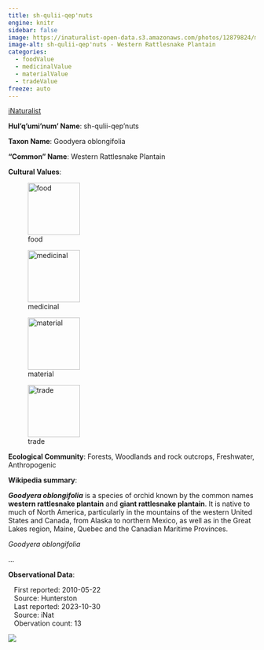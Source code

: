 ```yaml
---
title: sh-qulii-qep'nuts
engine: knitr
sidebar: false
image: https://inaturalist-open-data.s3.amazonaws.com/photos/12879824/medium.jpeg
image-alt: sh-qulii-qep'nuts - Western Rattlesnake Plantain
categories:
  - foodValue
  - medicinalValue
  - materialValue
  - tradeValue
freeze: auto
---
```


<div role="img" class="imerss-photo" style="background-image: url(https://inaturalist-open-data.s3.amazonaws.com/photos/12879824/medium.jpeg)" 
 alt="sh-qulii-qep'nuts - Western Rattlesnake Plantain">
 <a href="https://www.inaturalist.org/taxa/50719" target="_blank" class="taxonDisplay-iNat-extern">iNaturalist<span class="external-link"></span></a>
</div>

**Hul'q'umi'num' Name**: sh-qulii-qep'nuts



**Taxon Name**: Goodyera oblongifolia

**"Common" Name**: Western Rattlesnake Plantain

**Cultural Values**:

:::{layout-nrow=1}
![food](/files/food.svg){width=106px}

![medicinal](/files/medicinal.svg){width=106px}

![material](/files/material.svg){width=106px}

![trade](/files/trade.svg){width=106px}
:::

**Ecological Community**: Forests, Woodlands and rock outcrops, Freshwater, Anthropogenic

**Wikipedia summary**:
<p class="mw-empty-elt">
</p>

<p><i><b>Goodyera oblongifolia</b></i> is a species of orchid known by the common names <b>western rattlesnake plantain</b> and <b>giant rattlesnake plantain</b>. It is native to much of North America, particularly in the mountains of the western United States and Canada, from Alaska to northern Mexico, as well as in the Great Lakes region, Maine, Quebec and the Canadian Maritime Provinces.
</p><p><i>Goodyera oblongifolia</i></p>...

**Observational Data**:

|    First reported: 2010-05-22

|    Source: Hunterston

|    Last reported: 2023-10-30

|    Source: iNat

|    Obervation count: 13

![](community_dist.png)
